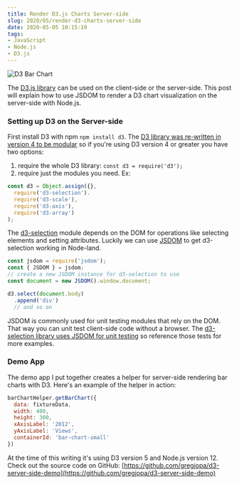 ```yaml
---
title: Render D3.js Charts Server-side
slug: 2020/05/render-d3-charts-server-side
date: 2020-05-05 10:15:19
tags:
- JavaScript
- Node.js
- D3.js
---
```



![D3 Bar Chart](./d3_chart_screenshot.jpg)

The [D3.js library](https://github.com/d3/d3) can be used on the client-side or the server-side.
This post will explain how to use JSDOM to render a D3 chart visualization on the server-side with Node.js.

<DemoButtonGroup
  downloadLink="https://github.com/gregjopa/d3-server-side-demo"
  downloadText="D3 Server-side Demo"
/>

### Setting up D3 on the Server-side

First install D3 with npm `npm install d3`. The [D3 library was re-written in version 4 to be modular](https://github.com/d3/d3/blob/master/CHANGES.md#changes-in-d3-40) so if you're using D3 version 4 or greater you have two options:

1. require the whole D3 library: `const d3 = require('d3');`
2. require just the modules you need. Ex:

```javascript
const d3 = Object.assign({},
  require('d3-selection').
  require('d3-scale'),
  require('d3-axis'),
  require('d3-array')
);
```

The [d3-selection](https://github.com/d3/d3-selection) module depends on the DOM for operations like selecting elements and setting attributes.
Luckily we can use [JSDOM](https://github.com/jsdom/jsdom) to get d3-selection working in Node-land.

```javascript
const jsdom = require('jsdom');
const { JSDOM } = jsdom;
// create a new JSDOM instance for d3-selection to use
const document = new JSDOM().window.document;

d3.select(document.body)
  .append('div')
  // and so on
```

JSDOM is commonly used for unit testing modules that rely on the DOM. That way you can unit test client-side code without a browser.
The [d3-selection library uses JSDOM for unit testing](https://github.com/d3/d3-selection/tree/master/test/selection) so reference those tests for more examples.

### Demo App

The demo app I put together creates a helper for server-side rendering bar charts with D3. Here's an example of the helper in action:

```javascript
barChartHelper.getBarChart({
  data: fixtureData,
  width: 400,
  height: 300,
  xAxisLabel: '2012',
  yAxisLabel: 'Views',
  containerId: 'bar-chart-small'
})
```

At the time of this writing it's using D3 version 5 and Node.js version 12. Check out the source code on GitHub:
[https://github.com/gregjopa/d3-server-side-demo](https://github.com/gregjopa/d3-server-side-demo)
